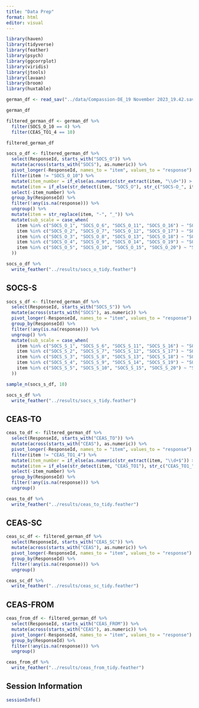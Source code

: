 ```yaml
---
title: "Data Prep"
format: html
editor: visual
---
```


```r
library(haven)
library(tidyverse)
library(feather)
library(psych)
library(ggcorrplot)
library(viridis)
library(jtools)
library(lavaan)
library(broom)
library(huxtable)
```

```r
german_df <- read_sav("../data/Compassion-DE_19 November 2023_19.42.sav")
```

```r
german_df

```

```r
filtered_german_df <- german_df %>% 
  filter(SOCS_O_10 == 4) %>% 
  filter(CEAS_TO1_4 == 10)

filtered_german_df

```

```r
socs_o_df <- filtered_german_df %>% 
  select(ResponseId, starts_with("SOCS_O")) %>% 
  mutate(across(starts_with("SOCS"), as.numeric)) %>% 
  pivot_longer(-ResponseId, names_to = "item", values_to = "response") %>% 
  filter(item != "SOCS_O_10") %>% 
  mutate(item_number = if_else(as.numeric(str_extract(item, "\\d+")) > 10 & str_detect(item, "SOCS_O"), as.numeric(str_extract(item, "\\d+")) - 1, as.numeric(str_extract(item, "\\d+")))) %>% 
  mutate(item = if_else(str_detect(item, "SOCS_O"), str_c("SOCS-O_", item_number), item)) %>% 
  select(-item_number) %>% 
  group_by(ResponseId) %>% 
  filter(!any(is.na(response))) %>% 
  ungroup() %>% 
  mutate(item = str_replace(item, "-", "_")) %>% 
  mutate(sub_scale = case_when(
    item %in% c("SOCS_O_1", "SOCS_O_6", "SOCS_O_11", "SOCS_O_16") ~ "SOCS_O_Recognizing_Suffering",
    item %in% c("SOCS_O_2", "SOCS_O_7", "SOCS_O_12", "SOCS_O_17") ~ "SOCS_O_Understanding_Suffering",
    item %in% c("SOCS_O_3", "SOCS_O_8", "SOCS_O_13", "SOCS_O_18") ~ "SOCS_O_Feeling_Suffering",
    item %in% c("SOCS_O_4", "SOCS_O_9", "SOCS_O_14", "SOCS_O_19") ~ "SOCS_O_Tolerating_Feelings",
    item %in% c("SOCS_O_5", "SOCS_O_10", "SOCS_O_15", "SOCS_O_20") ~ "SOCS_O_Acting_To_Alleviate"
  ))

```

```r
socs_o_df %>% 
  write_feather("../results/socs_o_tidy.feather")

```

## SOCS-S

```r
socs_s_df <- filtered_german_df %>% 
  select(ResponseId, starts_with("SOCS_S")) %>% 
  mutate(across(starts_with("SOCS"), as.numeric)) %>% 
  pivot_longer(-ResponseId, names_to = "item", values_to = "response") %>% 
  group_by(ResponseId) %>%
  filter(!any(is.na(response))) %>%
  ungroup() %>% 
  mutate(sub_scale = case_when(
    item %in% c("SOCS_S_1", "SOCS_S_6", "SOCS_S_11", "SOCS_S_16") ~ "SOCS_S_Recognizing_Suffering",
    item %in% c("SOCS_S_2", "SOCS_S_7", "SOCS_S_12", "SOCS_S_17") ~ "SOCS_S_Understanding_Suffering",
    item %in% c("SOCS_S_3", "SOCS_S_8", "SOCS_S_13", "SOCS_S_18") ~ "SOCS_S_Feeling_Suffering",
    item %in% c("SOCS_S_4", "SOCS_S_9", "SOCS_S_14", "SOCS_S_19") ~ "SOCS_S_Tolerating_Feelings",
    item %in% c("SOCS_S_5", "SOCS_S_10", "SOCS_S_15", "SOCS_S_20") ~ "SOCS_S_Acting_To_Alleviate"
  ))

sample_n(socs_s_df, 10)

```

```r
socs_s_df %>% 
  write_feather("../results/socs_s_tidy.feather")
```

## CEAS-TO

```r
ceas_to_df <- filtered_german_df %>%
  select(ResponseId, starts_with("CEAS_TO")) %>% 
  mutate(across(starts_with("CEAS"), as.numeric)) %>% 
  pivot_longer(-ResponseId, names_to = "item", values_to = "response") %>% 
  filter(item != "CEAS_TO1_4") %>% 
  mutate(item_number = if_else(as.numeric(str_extract(item, "\\d+$")) > 4 & str_detect(item, "CEAS_TO1"), as.numeric(str_extract(item, "\\d+$")) - 1, as.numeric(str_extract(item, "\\d+$")))) %>% 
  mutate(item = if_else(str_detect(item, "CEAS_TO1"), str_c("CEAS_TO1_", item_number), item)) %>% 
  select(-item_number) %>%
  group_by(ResponseId) %>%
  filter(!any(is.na(response))) %>%
  ungroup()
```

```r
ceas_to_df %>% 
  write_feather("../results/ceas_to_tidy.feather")
```

## CEAS-SC

```r
ceas_sc_df <- filtered_german_df %>%
  select(ResponseId, starts_with("CEAS_SC")) %>% 
  mutate(across(starts_with("CEAS"), as.numeric)) %>% 
  pivot_longer(-ResponseId, names_to = "item", values_to = "response") %>% 
  group_by(ResponseId) %>%
  filter(!any(is.na(response))) %>%
  ungroup()
```

```r
ceas_sc_df %>% 
  write_feather("../results/ceas_sc_tidy.feather")
```

## CEAS-FROM

```r
ceas_from_df <- filtered_german_df %>%
  select(ResponseId, starts_with("CEAS_FROM")) %>% 
  mutate(across(starts_with("CEAS"), as.numeric)) %>% 
  pivot_longer(-ResponseId, names_to = "item", values_to = "response") %>% 
  group_by(ResponseId) %>%
  filter(!any(is.na(response))) %>%
  ungroup()
```

```r
ceas_from_df %>% 
  write_feather("../results/ceas_from_tidy.feather")
```

## Session Information

```r
sessionInfo()
```
